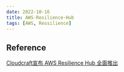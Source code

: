 ```yaml
---
date: 2022-10-16
title: AWS-Resilience-Hub
tags: [AWS, Ressilience]
---
```


## Reference

[Cloudcraft宣布 AWS Resilience Hub 全面推出](https://aws.amazon.com/cn/about-aws/whats-new/2021/11/aws-resilience-hub-general-availability/)
